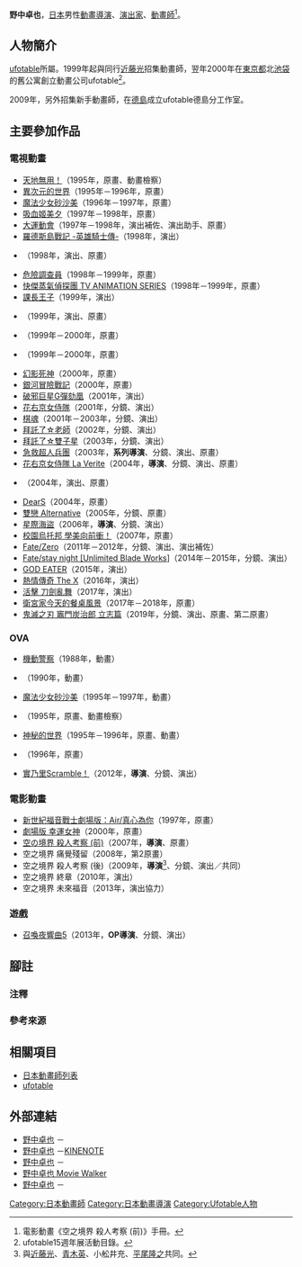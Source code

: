 {{multiple issues|
{{Notability Unreferenced|time=2016-09-23T09:17:59+00:00}}
{{Primarysources|time=2016-09-23T09:17:59+00:00}}
}}
{{noteTA|G1=Anime}}
{{藝人
|前綴尊稱 = 
|姓名 = 野中卓也
|後綴尊稱 = 
|類型 = 導演
|圖片 = 
|圖片尺寸 = 
|補正 = 
|圖片替代 = 
|圖片簡介 = 
|本名 = 
|外文名 = 
|外文 = 
|羅馬拼音 = 
|英文名 = 
|暱稱 = 
|其他藝名 = 
|國籍 = {{JPN}}
|民族 = 
|籍貫 = 
|出生名 = 
|出生日期 = {{Birth year and age|1967}}
|出生地點 = {{JPN}}[[東京都|東京都]]
|逝世日期 = 
|逝世地點 = 
|死因 = 
|墓地 = 
|墓地坐標 = 
|職業 = [[動畫師|動畫師]]<br />[[戲劇|演出家]]<br />[[動畫|動畫]][[導演|導演]]<br />ufotable德島工作室統括
|語言 = 
|教育程度 = 
|母校 = 
|宗教信仰 = 
|配偶 = 
|兒女 = 
|父母 = 
|親屬 = 
|音樂類型 = 
|演奏樂器 = 
|出道地點 = 
|出道日期 = 
|出道作 = 
|代表作 = 
|著名角色 = 
|活躍年代 = 
|唱片公司 = 
|經紀公司 = [[ufotable|ufotable]]
|簽名 = 
|簽名大小 = 
|簽名替代 = 
|網站 = 
|相關團體 = 
|module = 
|module2 = 
|module3 = 
|module4 = 
|module5 = 
|module6 = 
|IMDb = 
|現任成員 = 
|過往成員 = 
|著名樂器 = 
|academyawards = 
|cannesfilmawards = 
|afiawards = 
|arielaward = 
|baftaawards = 
|cesarawards = 
|emmyawards = 
|filmfareawards = 
|geminiawards = 
|goldenglobeawards = 
|goldenraspberryawards = 
|goyaawards = 
|grammyawards = 
|hongkongfilmawards = 
|olivierawards = 
|iftaawards = 
|imageaward = 
|nationalfilmawards = 
|sagawards = 
|tonyawards = 
|goldenbauhiniaawards = 
|hkfcsawards = 
|asianfilmawards = 
|goldenhorseawards = 
|huabiaoawards = 
|goldenroosterawards = 
|hundredflowersawards = 
|goldeneagleawards = 
|flyingapsarasawards = 
|rthktop10goldsongsawards = 
|goldenmelodyawards = 
|mtvasiaawards = 
|ntsawards = 
|chinamusicawards = 
|goldenbellawards = 
|tvbanniversaryawards = 
|magnoliaawards = 
|asiantvawards = 
|rainbowawards = 
|tokyofilmawards = 
|yokohamafilmawards = 
|japanacademyawards = 
|japanesefilmcreticsawards = 
|mainichifilmawards = 
|blueribbonawards = 
|hochifilmawards = 
|kinemajunpotop10awards = 
|grandbellawards = 
|bluedragonfilmawards = 
|paeksangartsawards = 
|獎項 = 
}}
{{japanese|japanese=野中 卓也|kana=のなか たくや|romaji=Nonaka Takuya}}
'''野中卓也'''{{BD|1967年|||}}，[[日本|日本]]男性[[動畫|動畫]][[導演|導演]]、[[戲劇|演出家]]、[[動畫師|動畫師]]<ref>電影動畫《空之境界 殺人考察 (前)》手冊。</ref>。

== 人物簡介 ==
[[ufotable|ufotable]]所屬。1999年起與同行[[近藤光|近藤光]]招集動畫師，翌年2000年在[[東京都|東京都]]北[[池袋|池袋]]的舊公寓創立動畫公司ufotable<ref>ufotable15週年展活動目錄。</ref>。

2009年，另外招集新手動畫師，在[[德島縣|德島]]成立ufotable德島分工作室。

== 主要參加作品 ==
=== 電視動畫 ===
* [[天地無用！|天地無用！]]（1995年，原畫、動畫檢察）
* [[神秘的世界|異次元的世界]]（1995年－1996年，原畫）
* [[魔法少女砂沙美|魔法少女砂沙美]]（1996年－1997年，原畫）
* [[吸血姬美夕|吸血姬美夕]]（1997年－1998年，原畫）
* [[大運動會|大運動會]]（1997年－1998年，演出補佐、演出助手、原畫）
* [[羅德斯島戰記-英雄騎士傳-|羅德斯島戰記 -英雄騎士傳-]]（1998年，演出）
* {{link-ja|Night Walker -深夜徘徊者-|Night Walker -真夜中の探偵-}}（1998年，演出、原畫）
* [[危險調查員|危險調查員]]（1998年－1999年，原畫）
* [[快傑蒸氣偵探團|快傑蒸氣偵探團 TV ANIMATION SERIES]]（1998年－1999年，原畫）
* [[課長王子|課長王子]]（1999年，演出）
* {{link-ja|平行世界物語|デュアル!ぱられルンルン物語}}（1999年，演出、原畫）
* {{link-ja|麻煩巧克力|トラブルチョコレート}}（1999年－2000年，原畫）
* {{link-ja|臣士魔法劇場 死神☆天使|臣士魔法劇場 リスキー☆セフティ}}（1999年－2000年，原畫）
* [[幻影死神|幻影死神]]（2000年，原畫）
* [[銀河冒險戰記|銀河冒險戰記]]（2000年，原畫）
* [[破邪巨星G彈劾凰|破邪巨星G彈劾凰]]（2001年，演出）
* [[花右京女侍隊|花右京女侍隊]]（2001年，分鏡、演出）
* [[棋魂|棋魂]]（2001年－2003年，分鏡、演出）
* [[拜託了☆老師|拜託了☆老師]]（2002年，分鏡、演出）
* [[拜託了☆雙子星|拜託了☆雙子星]]（2003年，分鏡、演出）
* [[急救超人兵團|急救超人兵團]]（2003年，'''系列導演'''、分鏡、演出、原畫）
* [[花右京女侍隊|花右京女侍隊 La Verite]]（2004年，'''導演'''、分鏡、演出、原畫）
* {{link-ja|2×2忍傳|ニニンがシノブ伝}}（2004年，演出、原畫）
* [[DearS|DearS]]（2004年，原畫）
* [[雙戀_Alternative|雙戀 Alternative]]（2005年，分鏡、原畫）
* [[星際海盜|星際海盜]]（2006年，'''導演'''、分鏡、演出）
* [[校園烏托邦_學美向前衝！|校園烏托邦 學美向前衝！]]（2007年，原畫）
* [[Fate/Zero|Fate/Zero]]（2011年－2012年，分鏡、演出、演出補佐）
* [[Fate/stay_night|Fate/stay night [Unlimited Blade Works]]]（2014年－2015年，分鏡、演出）
* [[噬神者|GOD EATER]]（2015年，演出）
* [[熱情傳奇|熱情傳奇 The X]]（2016年，演出）
* [[刀劍亂舞|活擊 刀劍亂舞]]（2017年，演出）
* [[衛宮家今天的餐桌風景|衛宮家今天的餐桌風景]]（2017年－2018年，原畫）
* [[鬼滅之刃_竈門炭治郎_立志篇|鬼滅之刃 竈門炭治郎 立志篇]]（2019年，分鏡、演出、原畫、第二原畫）

=== OVA ===
* [[機動警察|機動警察]]（1988年，動畫）
* {{link-ja|暗黑神話|暗黒神話}}（1990年，動畫）
* [[魔法少女砂沙美|魔法少女砂沙美]]（1995年－1997年，動畫）
* {{link-ja|ARMITAGE III|アミテージ・ザ・サード}}（1995年，原畫、動畫檢察）
* [[神秘的世界|神秘的世界]]（1995年－1996年，原畫、動畫）
* {{link-ja|Ninja者|Ninja者}}（1996年，原畫）
* [[實乃里Scramble!|實乃里Scramble！]]（2012年，'''導演'''、分鏡、演出）

=== 電影動畫 ===
* [[新世紀福音戰士劇場版：Air/真心為你|新世紀福音戰士劇場版：Air/真心為你]]（1997年，原畫）
* [[幸運女神#劇場版|劇場版 幸運女神]]（2000年，原畫）
* [[空之境界|空の境界 殺人考察 (前)]]（2007年，'''導演'''、原畫）
* 空之境界 痛覺殘留（2008年，第2原畫）
* 空之境界 殺人考察 (後)（2009年，'''導演'''<ref group="注">與[[近藤光|近藤光]]、[[青木英|青木英]]、小舩井充、[[平尾隆之|平尾隆之]]共同。</ref>、分鏡、演出／共同）
* 空之境界 終章（2010年，演出）
* 空之境界 未來福音（2013年，演出協力）

=== 遊戲 ===
* [[召喚夜響曲系列|召喚夜響曲5]]（2013年，'''OP導演'''、分鏡、演出）

== 腳註 ==
=== 注釋 ===
{{reflist|group="注"}}

=== 參考來源 ===
{{reflist}}

== 相關項目 ==
* [[日本動畫師列表|日本動畫師列表]]
* [[ufotable|ufotable]]

== 外部連結 ==
* [http://www.allcinema.net/prog/show_p.php?num_p=509497 野中卓也] {{Wayback|url=http://www.allcinema.net/prog/show_p.php?num_p=509497 |date=20190927020649 }} {{ja icon}}－{{link-ja|allcinema|allcinema}}
* [http://www.kinenote.com/main/public/cinema/person.aspx?person_id=219434 野中卓也] {{Wayback|url=http://www.kinenote.com/main/public/cinema/person.aspx?person_id=219434 |date=20191008153102 }} {{ja icon}}－[[KINENOTE|KINENOTE]]
* [http://eiga.com/person/90769/ 野中卓也] {{Wayback|url=http://eiga.com/person/90769/ |date=20191207072712 }} {{ja icon}}－{{link-ja|電影.com|映画.com}}
* [http://movie.walkerplus.com/person/202996/ 野中卓也 Movie Walker] {{Wayback|url=http://movie.walkerplus.com/person/202996/ |date=20200101065456 }} {{ja icon}}
* [http://www.tvdrama-db.com/simple_result.htm?key=%E9%87%8E%E4%B8%AD%E5%8D%93%E4%B9%9F 野中卓也] {{Wayback|url=http://www.tvdrama-db.com/simple_result.htm?key=%E9%87%8E%E4%B8%AD%E5%8D%93%E4%B9%9F |date=20170329062611 }} {{ja icon}}－{{link-ja|電視劇資料庫|テレビドラマデータベース}}

{{DEFAULTSORT:Nonaka Takuya}}
[[Category:日本動畫師|Category:日本動畫師]]
[[Category:日本動畫導演|Category:日本動畫導演]]
[[Category:Ufotable人物|Category:Ufotable人物]]